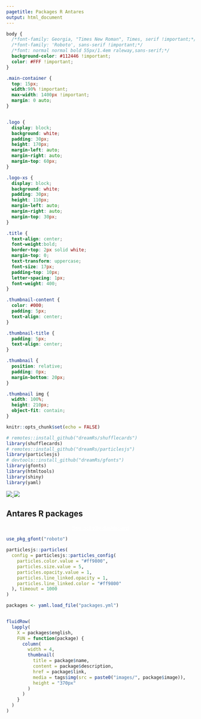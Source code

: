 ```yaml
---
pagetitle: Packages R Antares
output: html_document
---
```



```css
body {
  /*font-family: Georgia, "Times New Roman", Times, serif !important;*/
  /*font-family: 'Roboto', sans-serif !important;*/
  /*font: normal normal bold 55px/1.4em raleway,sans-serif;*/
  background-color: #112446 !important;
  color: #FFF !important;
}

.main-container {
  top: 15px;
  width:90% !important;
  max-width: 1400px !important;
  margin: 0 auto;
}


.logo {
  display: block;
  background: white;
  padding: 30px;
  height: 170px;
  margin-left: auto;
  margin-right: auto;
  margin-top: 60px;
}

.logo-xs {
  display: block;
  background: white;
  padding: 30px;
  height: 110px;
  margin-left: auto;
  margin-right: auto;
  margin-top: 30px;
}

.title {
  text-align: center;
  font-weight:bold;
  border-top: 2px solid white;
  margin-top: 0;
  text-transform: uppercase;
  font-size: 17px;
  padding-top: 10px;
  letter-spacing: 1px;
  font-weight: 400;
}

.thumbnail-content {
  color: #000;
  padding: 5px;
  text-align: center;
}

.thumbnail-title {
  padding: 5px;
  text-align: center;
}

.thumbnail {
  position: relative;
  padding: 0px;
  margin-bottom: 20px;
}

.thumbnail img {
  width: 100%;
  height: 210px;
  object-fit: contain;
}
```



```r
knitr::opts_chunk$set(echo = FALSE)

# remotes::install_github("dreamRs/shufflecards")
library(shufflecards)
# remotes::install_github("dreamRs/particlesjs")
library(particlesjs)
# devtools::install_github("dreamRs/gfonts")
library(gfonts)
library(htmltools)
library(shiny)
library(yaml)
```


<a href="https://antares-simulator.org/" target = "_blank">
<img src="images/antares-logo.png" class="logo hidden-xs"></img>
<img src="images/antares-logo.png" class="logo-xs visible-xs-block"></img>
</a>
<h2 class="title">Antares R packages</h2>
<p style="text-align: center;">
<a href="https://rte-antares-rpackage.github.io/rPackagesRte/dashboard.html" style="color: #FFF;">
See activity dashboard
</a>
</p>


```r
use_pkg_gfont("roboto")
```


```r
particlesjs::particles(
  config = particlesjs::particles_config(
    particles.color.value = "#ff9800",
    particles.size.value = 5,
    particles.opacity.value = 1,
    particles.line_linked.opacity = 1,
    particles.line_linked.color = "#ff9800"
  ), timeout = 1000
)
```




```r
packages <- yaml.load_file("packages.yml")


fluidRow(
  lapply(
    X = packages$english,
    FUN = function(package) {
      column(
        width = 4,
        thumbnail(
          title = package$name, 
          content = package$description, 
          href = package$link,
          media = tags$img(src = paste0("images/", package$image)), 
          height = "370px"
        )
      )
    }
  )
)

```










